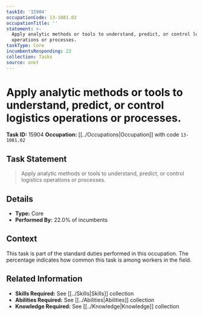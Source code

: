 ```yaml
---
taskId: '15904'
occupationCode: 13-1081.02
occupationTitle: ''
statement: >-
  Apply analytic methods or tools to understand, predict, or control logistics
  operations or processes.
taskType: Core
incumbentsResponding: 22
collection: Tasks
source: onet
---
```

# Apply analytic methods or tools to understand, predict, or control logistics operations or processes.

**Task ID:** 15904
**Occupation:** [[../Occupations|Occupation]] with code `13-1081.02`

## Task Statement

> Apply analytic methods or tools to understand, predict, or control logistics operations or processes.

## Details

- **Type:** Core
- **Performed By:** 22.0% of incumbents

## Context

This task is part of the standard duties performed in this occupation. The percentage indicates how common this task is among workers in the field.

## Related Information

- **Skills Required:** See [[../Skills|Skills]] collection
- **Abilities Required:** See [[../Abilities|Abilities]] collection
- **Knowledge Required:** See [[../Knowledge|Knowledge]] collection
